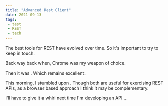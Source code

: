 ```yaml
---
title: "Advanced Rest Client"
date: 2021-09-13
tags:
 - test
 - REST
 - tech
---
```




The best tools for REST have evolved over time. So it's important to try to keep in touch.

Back way back when, Chrome was my weapon of choice.

Then it was <Postman/>. Which remains excellent.

This morning, I stumbled upon <AdvancedRestClient/>. Though both are useful for exercising REST APIs, as a browser
based approach I think it may be complementary.

I'll have to give it a whirl next time I'm developing an API...
